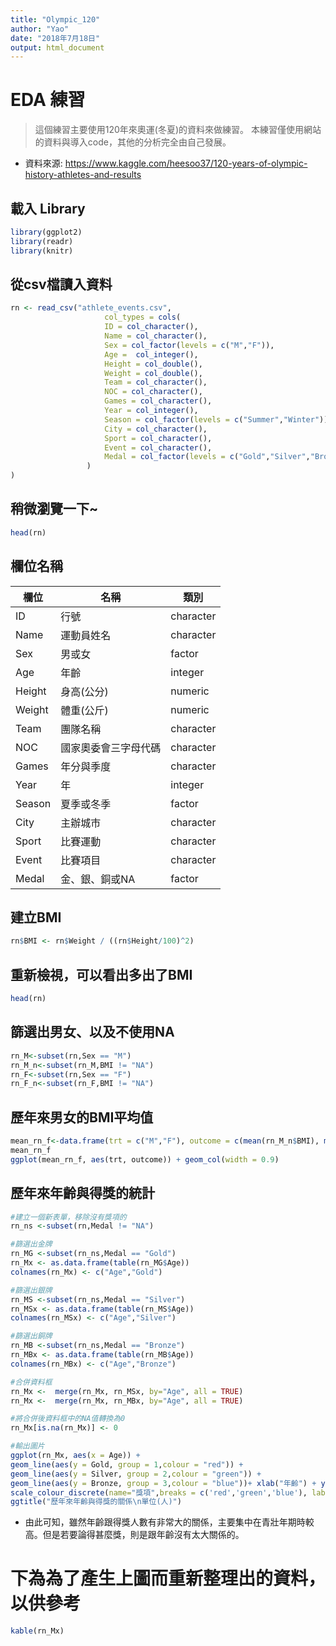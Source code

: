 ```yaml
---
title: "Olympic_120"
author: "Yao"
date: "2018年7月18日"
output: html_document
---
```

# EDA 練習
> 這個練習主要使用120年來奧運(冬夏)的資料來做練習。
> 本練習僅使用網站的資料與導入code，其他的分析完全由自己發展。

* 資料來源: [https://www.kaggle.com/heesoo37/120-years-of-olympic-history-athletes-and-results](https://www.kaggle.com/heesoo37/120-years-of-olympic-history-athletes-and-results)

## 載入 Library

```r
library(ggplot2)
library(readr)
library(knitr)
```

## 從csv檔讀入資料
```r
rn <- read_csv("athlete_events.csv",
                     col_types = cols(
                     ID = col_character(),
                     Name = col_character(),
                     Sex = col_factor(levels = c("M","F")),
                     Age =  col_integer(),
                     Height = col_double(),
                     Weight = col_double(),
                     Team = col_character(),
                     NOC = col_character(),
                     Games = col_character(),
                     Year = col_integer(),
                     Season = col_factor(levels = c("Summer","Winter")),
                     City = col_character(),
                     Sport = col_character(),
                     Event = col_character(),
                     Medal = col_factor(levels = c("Gold","Silver","Bronze"))
                 )
)
```
## 稍微瀏覽一下~

```r
head(rn)
```

## 欄位名稱

欄位 | 名稱 | 類別 |
-----|------|------|
ID | 行號 | character|
Name |運動員姓名 | character|
Sex |男或女 | factor |
Age |年齡 |integer|
Height |身高(公分)| numeric |
Weight |體重(公斤)| numeric |
Team |團隊名稱 | character |
NOC |國家奧委會三字母代碼 | character |
Games |年分與季度 | character |
Year |年| integer |
Season |夏季或冬季 | factor |
City |主辦城市 | character |
Sport |比賽運動 | character |
Event |比賽項目 | character |
Medal |金、銀、銅或NA | factor|

## 建立BMI
```r
rn$BMI <- rn$Weight / ((rn$Height/100)^2)
```

## 重新檢視，可以看出多出了BMI
```r
head(rn)
```
## 篩選出男女、以及不使用NA
```r
rn_M<-subset(rn,Sex == "M")
rn_M_n<-subset(rn_M,BMI != "NA")
rn_F<-subset(rn,Sex == "F")
rn_F_n<-subset(rn_F,BMI != "NA")
```
## 歷年來男女的BMI平均值
```r
mean_rn_f<-data.frame(trt = c("M","F"), outcome = c(mean(rn_M_n$BMI), mean(rn_F_n$BMI)))
mean_rn_f
ggplot(mean_rn_f, aes(trt, outcome)) + geom_col(width = 0.9)

```

## 歷年來年齡與得獎的統計

```r
#建立一個新表單，移除沒有獎項的
rn_ns <-subset(rn,Medal != "NA")

#篩選出金牌
rn_MG <-subset(rn_ns,Medal == "Gold")
rn_Mx <- as.data.frame(table(rn_MG$Age))
colnames(rn_Mx) <- c("Age","Gold")

#篩選出銀牌
rn_MS <-subset(rn_ns,Medal == "Silver")
rn_MSx <- as.data.frame(table(rn_MS$Age))
colnames(rn_MSx) <- c("Age","Silver")

#篩選出銅牌
rn_MB <-subset(rn_ns,Medal == "Bronze")
rn_MBx <- as.data.frame(table(rn_MB$Age))
colnames(rn_MBx) <- c("Age","Bronze")

#合併資料框
rn_Mx <-  merge(rn_Mx, rn_MSx, by="Age", all = TRUE)
rn_Mx <-  merge(rn_Mx, rn_MBx, by="Age", all = TRUE)

#將合併後資料框中的NA值轉換為0
rn_Mx[is.na(rn_Mx)] <- 0

#輸出圖片
ggplot(rn_Mx, aes(x = Age)) +
geom_line(aes(y = Gold, group = 1,colour = "red")) +
geom_line(aes(y = Silver, group = 2,colour = "green")) +
geom_line(aes(y = Bronze, group = 3,colour = "blue"))+ xlab("年齡") + ylab("數量") +
scale_colour_discrete(name="獎項",breaks = c('red','green','blue'), labels = c('金牌','銀牌','銅牌')) +
ggtitle("歷年來年齡與得獎的關係\n單位(人)")

```

* 由此可知，雖然年齡跟得獎人數有非常大的關係，主要集中在青壯年期時較高。但是若要論得甚麼獎，則是跟年齡沒有太大關係的。


# 下為為了產生上圖而重新整理出的資料，以供參考
```r
kable(rn_Mx)
```
 

